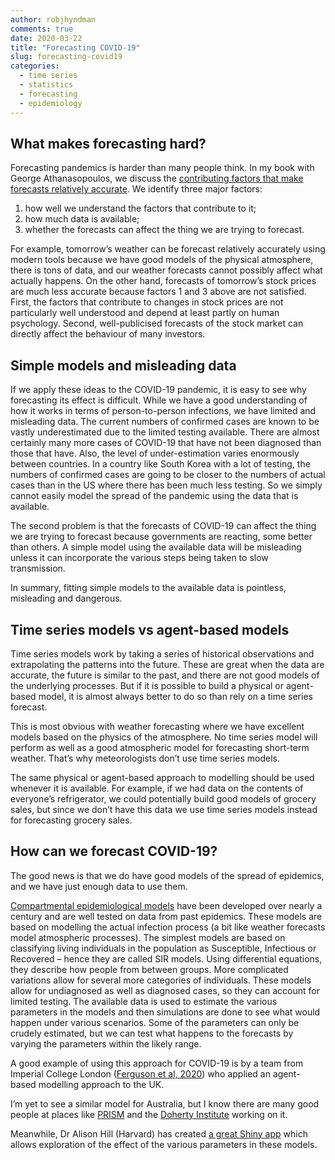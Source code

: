 ```yaml
---
author: robjhyndman
comments: true
date: 2020-03-22
title: "Forecasting COVID-19"
slug: forecasting-covid19
categories:
  - time series
  - statistics
  - forecasting
  - epidemiology
---
```


## What makes forecasting hard?

Forecasting pandemics is harder than many people think. In my book with George Athanasopoulos, we discuss the [contributing factors that make forecasts relatively accurate](https://otexts.com/fpp3/what-can-be-forecast.html). We identify three major factors:

1. how well we understand the factors that contribute to it;
2. how much data is available;
3. whether the forecasts can affect the thing we are trying to forecast.

For example, tomorrow's weather can be forecast relatively accurately using modern tools because we have good models of the physical atmosphere, there is tons of data, and our weather forecasts cannot possibly affect what actually happens. On the other hand, forecasts of tomorrow's stock prices are much less accurate because factors 1 and 3 above are not satisfied. First, the factors that contribute to changes in stock prices are not particularly well understood and depend at least partly on human psychology. Second, well-publicised forecasts of the stock market can directly affect the behaviour of many investors.

## Simple models and misleading data

If we apply these ideas to the COVID-19 pandemic, it is easy to see why forecasting its effect is difficult. While we have a good understanding of how it works in terms of person-to-person infections, we have limited and misleading data. The current numbers of confirmed cases are known to be vastly underestimated due to the limited testing available. There are almost certainly many more cases of COVID-19 that have not been diagnosed than those that have. Also, the level of under-estimation varies enormously between countries. In a country like South Korea with a lot of testing, the numbers of confirmed cases are going to be closer to the numbers of actual cases than in the US where there has been much less testing. So we simply cannot easily model the spread of the pandemic using the data that is available.

The second problem is that the forecasts of COVID-19 can affect the thing we are trying to forecast because governments are reacting, some better than others. A simple model using the available data will be misleading unless it can incorporate the various steps being taken to slow transmission.

In summary, fitting simple models to the available data is pointless, misleading and dangerous.

## Time series models vs agent-based models

Time series models work by taking a series of historical observations and extrapolating the patterns into the future. These are great when the data are accurate, the future is similar to the past, and there are not good models of the underlying processes. But if it is possible to build a physical or agent-based model, it is almost always better to do so than rely on a time series forecast.

This is most obvious with weather forecasting where we have excellent models based on the physics of the atmosphere. No time series model will perform as well as a good atmospheric model for forecasting short-term weather. That's why meteorologists don't use time series models.

The same physical or agent-based approach to modelling should be used whenever it is available. For example, if we had data on the contents of everyone's refrigerator, we could potentially build good models of grocery sales, but since we don't have this data we use time series models instead for forecasting grocery sales.

## How can we forecast COVID-19?

The good news is that we do have good models of the spread of epidemics, and we have just enough data to use them.

[Compartmental epidemiological models](https://en.wikipedia.org/wiki/Compartmental_models_in_epidemiology) have been developed over nearly a century and are well tested on data from past epidemics. These models are based on modelling the actual infection process (a bit like weather forecasts model atmospheric processes). The simplest models are based on classifying living individuals in the population as Susceptible, Infectious or Recovered -- hence they are called SIR models. Using differential equations, they describe how people from between groups. More complicated variations allow for several more categories of individuals. These models allow for undiagnosed as well as diagnosed cases, so they can account for limited testing. The available data is used to estimate the various parameters in the models and then simulations are done to see what would happen under various scenarios. Some of the parameters can only be crudely estimated, but we can test what happens to the forecasts by varying the parameters within the likely range.

A good example of using this approach for COVID-19 is by a team from Imperial College London ([Ferguson et al, 2020](https://www.imperial.ac.uk/media/imperial-college/medicine/sph/ide/gida-fellowships/Imperial-College-COVID19-NPI-modelling-16-03-2020.pdf)) who applied an agent-based modelling approach to the UK.

I'm yet to see a similar model for Australia, but I know there are many good people at places like [PRISM](http://prism.edu.au/) and the [Doherty Institute](https://www.doherty.edu.au/) working on it.

Meanwhile, Dr Alison Hill (Harvard) has created [a great Shiny app](https://alhill.shinyapps.io/COVID19seir/) which allows exploration of the effect of the various parameters in these models.
